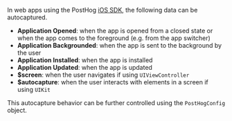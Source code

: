In web apps using the PostHog [iOS SDK](/docs/libraries/ios), the following data can be autocaptured.

- **Application Opened**: when the app is opened from a closed state or when the app comes to the foreground (e.g. from the app switcher)
- **Application Backgrounded**: when the app is sent to the background by the user
- **Application Installed**: when the app is installed
- **Application Updated**: when the app is updated
- **$screen**: when the user navigates if using `UIViewController`
- **$autocapture**: when the user interacts with elements in a screen if using `UIKit` 

This autocapture behavior can be further controlled using the `PostHogConfig` object.


<AutocaptureConfig />
